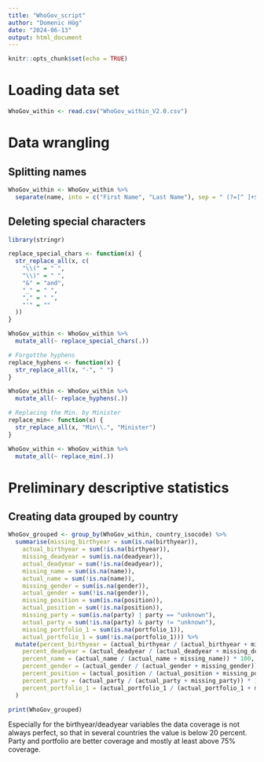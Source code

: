 ```yaml
---
title: "WhoGov_script"
author: "Domenic Hög"
date: "2024-06-13"
output: html_document
---
```


```r
knitr::opts_chunk$set(echo = TRUE)
```

# Loading data set

```r
WhoGov_within <- read.csv("WhoGov_within_V2.0.csv")
```

# Data wrangling
## Splitting names 
```r
WhoGov_within <- WhoGov_within %>%
  separate(name, into = c("First Name", "Last Name"), sep = " (?=[^ ]+$)", remove = FALSE)
```

## Deleting special characters
```r
library(stringr)

replace_special_chars <- function(x) {
  str_replace_all(x, c(
    "\\(" = " ",   
    "\\)" = " ",   
    "&" = "and",   
    "_" = " ",     
    "," = " ",     
    "'" = ""      
  ))
}

WhoGov_within <- WhoGov_within %>%
  mutate_all(~ replace_special_chars(.))

# Forgotthe hyphens
replace_hyphens <- function(x) {
  str_replace_all(x, "-", " ")
}

WhoGov_within <- WhoGov_within %>%
  mutate_all(~ replace_hyphens(.))

# Replacing the Min. by Minister
replace_min<- function(x) {
  str_replace_all(x, "Min\\.", "Minister")
}

WhoGov_within <- WhoGov_within %>%
  mutate_all(~ replace_min(.))

```


# Preliminary descriptive statistics
## Creating data grouped by country 
```r
WhoGov_grouped <- group_by(WhoGov_within, country_isocode) %>%
  summarise(missing_birthyear = sum(is.na(birthyear)),
    actual_birthyear = sum(!is.na(birthyear)),
    missing_deadyear = sum(is.na(deadyear)),
    actual_deadyear = sum(!is.na(deadyear)),
    missing_name = sum(is.na(name)),
    actual_name = sum(!is.na(name)),
    missing_gender = sum(is.na(gender)),
    actual_gender = sum(!is.na(gender)),
    missing_position = sum(is.na(position)),
    actual_position = sum(!is.na(position)),
    missing_party = sum(is.na(party) | party == "unknown"),
    actual_party = sum(!is.na(party) & party != "unknown"),
    missing_portfolio_1 = sum(is.na(portfolio_1)),
    actual_portfolio_1 = sum(!is.na(portfolio_1))) %>%
  mutate(percent_birthyear = (actual_birthyear / (actual_birthyear + missing_birthyear)) * 100,
    percent_deadyear = (actual_deadyear / (actual_deadyear + missing_deadyear)) * 100,
    percent_name = (actual_name / (actual_name + missing_name)) * 100,
    percent_gender = (actual_gender / (actual_gender + missing_gender)) * 100,
    percent_position = (actual_position / (actual_position + missing_position)) * 100,
    percent_party = (actual_party / (actual_party + missing_party)) * 100,
    percent_portfolio_1 = (actual_portfolio_1 / (actual_portfolio_1 + missing_portfolio_1)) * 100
  )

print(WhoGov_grouped)

```

Especially for the birthyear/deadyear variables the data coverage is not always perfect, so that in several countries the value is below 20 percent. Party and portfolio are better coverage and mostly at least above 75% coverage. 
